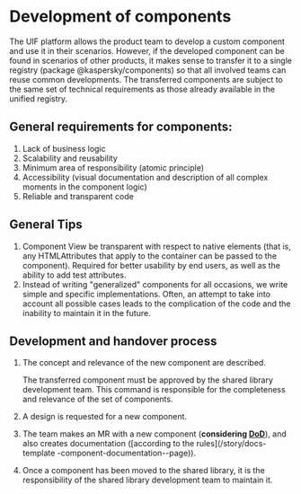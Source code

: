 
<Meta title="Docs/Components development" />

# Development of components

The UIF platform allows the product team to develop a custom component and use it in their scenarios.
However, if the developed component can be found in scenarios of other products, it makes sense to transfer it to a single registry (package @kaspersky/components) so that all involved teams can reuse common developments.
The transferred components are subject to the same set of technical requirements as those already available in the unified registry.

## General requirements for components:

1. Lack of business logic
2. Scalability and reusability
3. Minimum area of responsibility (atomic principle)
4. Accessibility (visual documentation and description of all complex moments in the component logic)
5. Reliable and transparent code

## General Tips

1. Component View be transparent with respect to native elements (that is, any HTMLAttributes that apply to the container can be passed to the component).
Required for better usability by end users, as well as the ability to add test attributes.
2. Instead of writing "generalized" components for all occasions, we write simple and specific implementations.
Often, an attempt to take into account all possible cases leads to the complication of the code and the inability to maintain it in the future.

## Development and handover process

1. The concept and relevance of the new component are described.

   The transferred component must be approved by the shared library development team.
   This command is responsible for the completeness and relevance of the set of components.

2. A design is requested for a new component.

3. The team makes an MR with a new component (**considering [DoD](/docs/docs-definition-of-done--page)**), and also creates documentation ([according to the rules](/story/docs-template -component-documentation--page)).

4. Once a component has been moved to the shared library, it is the responsibility of the shared library development team to maintain it.





